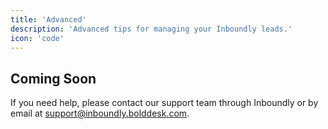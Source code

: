```yaml
---
title: 'Advanced'
description: 'Advanced tips for managing your Inboundly leads.'
icon: 'code'
---
```


## Coming Soon

If you need help, please contact our support team through Inboundly or by email at support@inboundly.bolddesk.com.